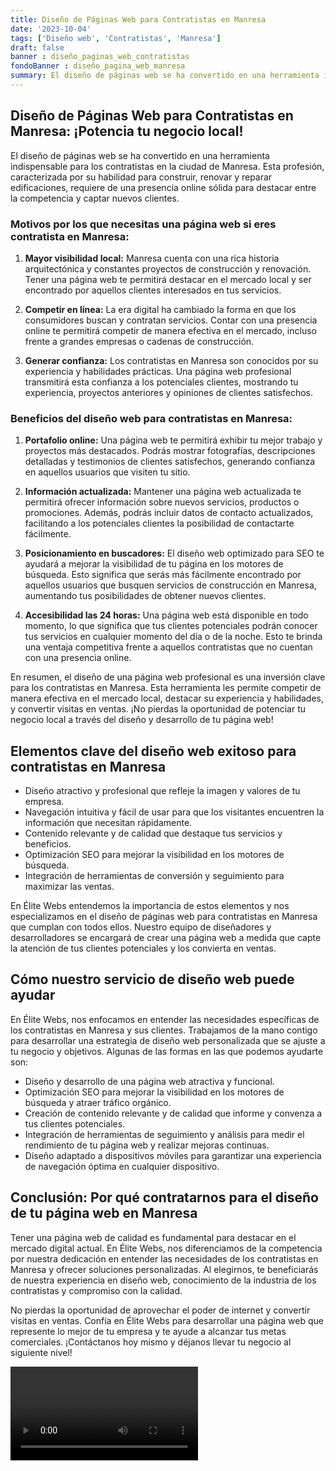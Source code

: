```yaml
---
title: Diseño de Páginas Web para Contratistas en Manresa
date: '2023-10-04'
tags: ['Diseño web', 'Contratistas', 'Manresa']
draft: false
banner : diseño_paginas_web_contratistas
fondoBanner : diseño_pagina_web_manresa
summary: El diseño de páginas web se ha convertido en una herramienta indispensable para los contratistas en la ciudad de Manresa. Esta profesión, caracterizada por su habilidad para construir, renovar y reparar edificaciones, requiere de una presencia online sólida para destacar entre la competencia y captar nuevos clientes.
---
```


## Diseño de Páginas Web para Contratistas en Manresa: ¡Potencia tu negocio local!

El diseño de páginas web se ha convertido en una herramienta indispensable para los contratistas en la ciudad de Manresa. Esta profesión, caracterizada por su habilidad para construir, renovar y reparar edificaciones, requiere de una presencia online sólida para destacar entre la competencia y captar nuevos clientes.

### Motivos por los que necesitas una página web si eres contratista en Manresa:

1. **Mayor visibilidad local:** Manresa cuenta con una rica historia arquitectónica y constantes proyectos de construcción y renovación. Tener una página web te permitirá destacar en el mercado local y ser encontrado por aquellos clientes interesados en tus servicios.

2. **Competir en línea:** La era digital ha cambiado la forma en que los consumidores buscan y contratan servicios. Contar con una presencia online te permitirá competir de manera efectiva en el mercado, incluso frente a grandes empresas o cadenas de construcción.

3. **Generar confianza:** Los contratistas en Manresa son conocidos por su experiencia y habilidades prácticas. Una página web profesional transmitirá esta confianza a los potenciales clientes, mostrando tu experiencia, proyectos anteriores y opiniones de clientes satisfechos.

### Beneficios del diseño web para contratistas en Manresa:

1. **Portafolio online:** Una página web te permitirá exhibir tu mejor trabajo y proyectos más destacados. Podrás mostrar fotografías, descripciones detalladas y testimonios de clientes satisfechos, generando confianza en aquellos usuarios que visiten tu sitio.

2. **Información actualizada:** Mantener una página web actualizada te permitirá ofrecer información sobre nuevos servicios, productos o promociones. Además, podrás incluir datos de contacto actualizados, facilitando a los potenciales clientes la posibilidad de contactarte fácilmente.

3. **Posicionamiento en buscadores:** El diseño web optimizado para SEO te ayudará a mejorar la visibilidad de tu página en los motores de búsqueda. Esto significa que serás más fácilmente encontrado por aquellos usuarios que busquen servicios de construcción en Manresa, aumentando tus posibilidades de obtener nuevos clientes.

4. **Accesibilidad las 24 horas:** Una página web está disponible en todo momento, lo que significa que tus clientes potenciales podrán conocer tus servicios en cualquier momento del día o de la noche. Esto te brinda una ventaja competitiva frente a aquellos contratistas que no cuentan con una presencia online.

En resumen, el diseño de una página web profesional es una inversión clave para los contratistas en Manresa. Esta herramienta les permite competir de manera efectiva en el mercado local, destacar su experiencia y habilidades, y convertir visitas en ventas. ¡No pierdas la oportunidad de potenciar tu negocio local a través del diseño y desarrollo de tu página web!

<GifSeo />

<Cta />

## Elementos clave del diseño web exitoso para contratistas en Manresa

- Diseño atractivo y profesional que refleje la imagen y valores de tu empresa.
- Navegación intuitiva y fácil de usar para que los visitantes encuentren la información que necesitan rápidamente.
- Contenido relevante y de calidad que destaque tus servicios y beneficios.
- Optimización SEO para mejorar la visibilidad en los motores de búsqueda.
- Integración de herramientas de conversión y seguimiento para maximizar las ventas.

En Élite Webs entendemos la importancia de estos elementos y nos especializamos en el diseño de páginas web para contratistas en Manresa que cumplan con todos ellos. Nuestro equipo de diseñadores y desarrolladores se encargará de crear una página web a medida que capte la atención de tus clientes potenciales y los convierta en ventas.

## Cómo nuestro servicio de diseño web puede ayudar

En Élite Webs, nos enfocamos en entender las necesidades específicas de los contratistas en Manresa y sus clientes. Trabajamos de la mano contigo para desarrollar una estrategia de diseño web personalizada que se ajuste a tu negocio y objetivos. Algunas de las formas en las que podemos ayudarte son:

- Diseño y desarrollo de una página web atractiva y funcional.
- Optimización SEO para mejorar la visibilidad en los motores de búsqueda y atraer tráfico orgánico.
- Creación de contenido relevante y de calidad que informe y convenza a tus clientes potenciales.
- Integración de herramientas de seguimiento y análisis para medir el rendimiento de tu página web y realizar mejoras continuas.
- Diseño adaptado a dispositivos móviles para garantizar una experiencia de navegación óptima en cualquier dispositivo.

## Conclusión: Por qué contratarnos para el diseño de tu página web en Manresa

Tener una página web de calidad es fundamental para destacar en el mercado digital actual. En Élite Webs, nos diferenciamos de la competencia por nuestra dedicación en entender las necesidades de los contratistas en Manresa y ofrecer soluciones personalizadas. Al elegirnos, te beneficiarás de nuestra experiencia en diseño web, conocimiento de la industria de los contratistas y compromiso con la calidad.

No pierdas la oportunidad de aprovechar el poder de internet y convertir visitas en ventas. Confía en Élite Webs para desarrollar una página web que represente lo mejor de tu empresa y te ayude a alcanzar tus metas comerciales. ¡Contáctanos hoy mismo y déjanos llevar tu negocio al siguiente nivel!

<Video />

<CtaBot job='Contratistas' city='Manresa'/>

<Gmaps query='Manresa+españa+maps' />